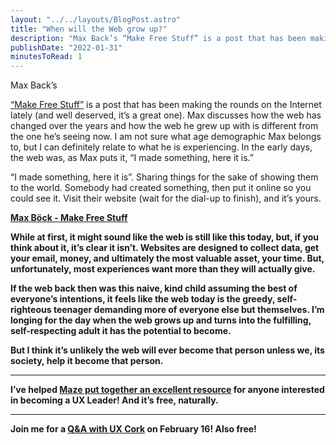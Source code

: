 ```yaml
---
layout: "../../layouts/BlogPost.astro"
title: "When will the Web grow up?"
description: "Max Back’s “Make Free Stuff” is a post that has been making the rounds on the Internet lately (and well deserved, it’s a great one). Max discusses how the web has changed over the years and how the web he grew up with is different from the one he’s seeing now. I am not sure what age demographic Max belongs to, but I can definitely relate to what he is experiencing. In the early days, the web was, as Max puts it, “I made something, here it is.”\n\n\n\n\n\n“I made something, here it is”. Sharing things "
publishDate: "2022-01-31"
minutesToRead: 1
---
```


<p>Max Back’s </p>
<a href="https://mxb.dev/blog/make-free-stuff/?ref="antonsten".com">“Make Free Stuff”</a>
 is a post that has been making the rounds on the Internet lately (and well deserved, it’s a great one). Max discusses how the web has changed over the years and how the web he grew up with is different from the one he’s seeing now. I am not sure what age demographic Max belongs to, but I can definitely relate to what he is experiencing. In the early days, the web was, as Max puts it, “I made something, here it is.”</p>
<div class="blockquote">
</div>
<div>
<p>“I made something, here it is”. Sharing things for the sake of showing them to the world. Somebody had created something, then put it online so you could see it. Visit their website (wait for the dial-up to finish), and it’s yours. </p>
<strong>
<a href="https://mxb.dev/blog/make-free-stuff/?ref="antonsten".com">Max Böck - Make Free Stuff </a>
</div>
<p>While at first, it might sound like the web is still like this today, but, if you think about it, it’s clear it isn’t. Websites are designed to collect data, get your email, money, and ultimately the most valuable asset, your time. But, unfortunately, most experiences want more than they will actually give.</p>
<p>If the web back then was this naive, kind child assuming the best of everyone’s intentions, it feels like the web today is the greedy, self-righteous teenager demanding more of everyone else but themselves. I’m longing for the day when the web grows up and turns into the fulfilling, self-respecting adult it has the potential to become.</p>
<p>But I think it’s unlikely the web will ever become that person unless we, its society, help it become that person.</p>
<hr>
</hr>
<p>I’ve helped 
<a href="https://maze.co/collections/ux-ui-design/?ref="antonsten".com#ux-leadership">Maze put together an excellent resource</a>
 for anyone interested in becoming a UX Leader! And it’s free, naturally.</p>
<hr>
</hr>
<p>Join me for a 
<a href="https://www.meetup.com/UX-Cork-Group/events/283221742/?ref="antonsten".com">Q&amp;A with UX Cork</a>
 on February 16! Also free!</p>
